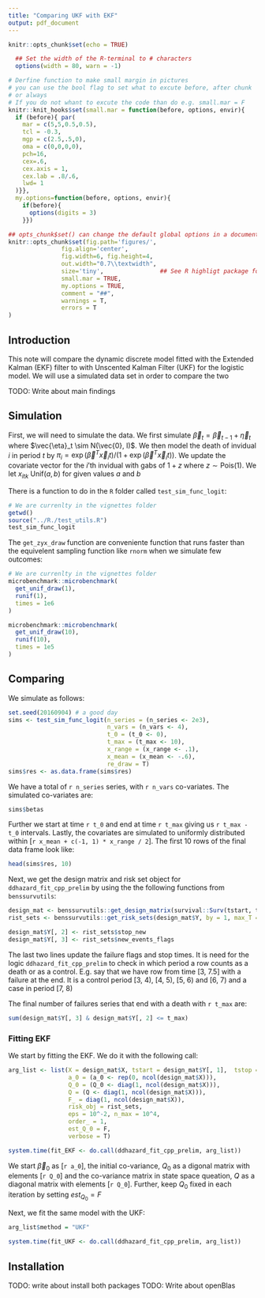 ```yaml
---
title: "Comparing UKF with EKF"
output: pdf_document
---
```


```r
knitr::opts_chunk$set(echo = TRUE)

  ## Set the width of the R-terminal to # characters
  options(width = 80, warn = -1)

# Derfine function to make small margin in pictures
# you can use the bool flag to set what to excute before, after chunk 
# or always
# If you do not whant to excute the code than do e.g. small.mar = F
knitr::knit_hooks$set(small.mar = function(before, options, envir){
  if (before){ par(
    mar = c(5,5,0.5,0.5), 
    tcl = -0.3, 
    mgp = c(2.5,.5,0), 
    oma = c(0,0,0,0),
    pch=16,
    cex=.6,
    cex.axis = 1,
    cex.lab = .8/.6,
    lwd= 1
  )}},
  my.options=function(before, options, envir){
    if(before){
      options(digits = 3)
    }})

## opts_chunk$set() can change the default global options in a document (e.g. put this in a code chunk
knitr::opts_chunk$set(fig.path='figures/',
               fig.align='center',
               fig.width=6, fig.height=4,
               out.width="0.7\\textwidth",
               size='tiny',                ## See R highligt package for possible values (https://cran.r-project.org/web/packages/highlight/highlight.pdf)
               small.mar = TRUE,
               my.options = TRUE,
               comment = "##", 
               warnings = T,
               errors = T
)
```

## Introduction
This note will compare the dynamic discrete model fitted with the Extended Kalman (EKF) filter to with Unscented Kalman Filter (UKF) for the logistic model. We will use a simulated data set in order to compare the two 


TODO: Write about main findings

## Simulation
First, we will need to simulate the data. We first simulate $\vec{ \beta }_t = \vec{\beta}_{t-1} + \vec{\eta}_t$ where $\vec{\eta}_t \sim N(\vec{0}, I)$. We then model the death of invidual $i$ in period $t$ by $\pi_i = \exp (\vec{\beta}^T \vec{x}_it) / (1 + \exp (\vec{\beta}^T \vec{x}_it))$. We update the covariate vector for the $i$'th invidual with gabs of $1 + z$ where $z \sim \text{Pois} (1)$. We let $x_{itk} ~ \text{Unif}(a,b)$ for given values $a$ and $b$

There is a function to do in the `R` folder called `test_sim_func_logit`: 
```r
# We are currenlty in the vignettes folder
getwd()
source("../R./test_utils.R")
test_sim_func_logit
```

The `get_zyx_draw` function are conveniente function that runs faster than the equivelent sampling function like `rnorm` when we simulate few outcomes:
```r
# We are currenlty in the vignettes folder
microbenchmark::microbenchmark(
  get_unif_draw(1),
  runif(1),
  times = 1e6
)

microbenchmark::microbenchmark(
  get_unif_draw(10),
  runif(10),
  times = 1e5
)
```

## Comparing
We simulate as follows:

```r
set.seed(20160904) # a good day
sims <- test_sim_func_logit(n_series = (n_series <- 2e3), 
                            n_vars = (n_vars <- 4), 
                            t_0 = (t_0 <- 0), 
                            t_max = (t_max <- 10),
                            x_range = (x_range <- .1), 
                            x_mean = (x_mean <- -.6), 
                            re_draw = T)
sims$res <- as.data.frame(sims$res)
```

We have a total of `r n_series` series, with `r n_vars` co-variates. The simulated co-variates are:
```r
sims$betas
```

Further we start at time `r t_0` and end at time `r t_max` giving us `r t_max - t_0` intervals. Lastly, the covariates are simulated to uniformly distributed within [`r x_mean + c(-1, 1) * x_range / 2`]. The first 10 rows of the final data frame look like: 
```r
head(sims$res, 10)
```

Next, we get the design matrix and risk set object for `ddhazard_fit_cpp_prelim` by using the the following functions from `benssurvutils`:
```r
design_mat <- benssurvutils::get_design_matrix(survival::Surv(tstart, tstop, event) ~ x1 + x2 + x3, sims$res)
rist_sets <- benssurvutils::get_risk_sets(design_mat$Y, by = 1, max_T = 10, id = sims$res$id)

design_mat$Y[, 2] <- rist_sets$stop_new
design_mat$Y[, 3] <- rist_sets$new_events_flags
```

The last two lines update the failure flags and stop times. It is need for the logic `ddhazard_fit_cpp_prelim` to check in which period a row counts as a death or as a control. E.g. say that we have row from time [3, 7.5] with a failure at the end. It is a control period [3, 4), [4, 5), [5, 6) and [6, 7) and a case in period [7, 8)

The final number of failures series that end with a death with `r t_max` are:
```r
sum(design_mat$Y[, 3] & design_mat$Y[, 2] <= t_max)
```

### Fitting EKF
We start by fitting the EKF. We do it with the following call:

```r
arg_list <- list(X = design_mat$X, tstart = design_mat$Y[, 1],  tstop = design_mat$Y[, 2], events = design_mat$Y[, 3],
                 a_0 = (a_0 <- rep(0, ncol(design_mat$X))),
                 Q_0 = (Q_0 <- diag(1, ncol(design_mat$X))),
                 Q = (Q <- diag(1, ncol(design_mat$X))),
                 F_ = diag(1, ncol(design_mat$X)),
                 risk_obj = rist_sets,
                 eps = 10^-2, n_max = 10^4,
                 order_ = 1,
                 est_Q_0 = F,
                 verbose = T)

system.time(fit_EKF <- do.call(ddhazard_fit_cpp_prelim, arg_list))
```

We start $\vec{\beta}_0$ as [`r a_0`], the initial co-variance, $Q_0$ as a digonal matrix with elements [`r Q_0`] and the co-variance matrix in state space queation, $Q$ as a diagonal matrix with elements [`r Q_0`]. Further, keep $Q_0$ fixed in each iteration by setting $est_Q_0 = F$

Next, we fit the same model with the UKF:
```r
arg_list$method = "UKF"

system.time(fit_UKF <- do.call(ddhazard_fit_cpp_prelim, arg_list))
```


## Installation
TODO: write about install both packages
TODO: Write about openBlas
